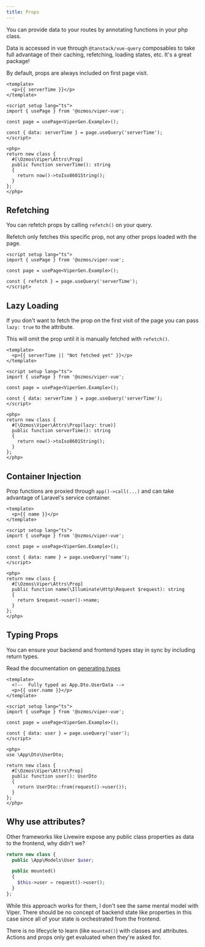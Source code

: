 ```yaml
---
title: Props
---
```


You can provide data to your routes by annotating functions in your php class.

Data is accessed in vue through `@tanstack/vue-query` composables to take full advantage of their caching, refetching, loading states, etc. It's a great package!

By default, props are always included on first page visit.

```vue
<template>
  <p>{{ serverTime }}</p>
</template>

<script setup lang="ts">
import { usePage } from '@ozmos/viper-vue';

const page = usePage<ViperGen.Example>();

const { data: serverTime } = page.useQuery('serverTime');
</script>

<php>
return new class {
  #[\Ozmos\Viper\Attrs\Prop]
  public function serverTime(): string
  {
    return now()->toIso8601String();
  }
};
</php>
```

## Refetching

You can refetch props by calling `refetch()` on your query.

Refetch only fetches this specific prop, not any other props loaded with the page.

```vue
<script setup lang="ts">
import { usePage } from '@ozmos/viper-vue';

const page = usePage<ViperGen.Example>();

const { refetch } = page.useQuery('serverTime');
</script>
```

## Lazy Loading

If you don't want to fetch the prop on the first visit of the page you can pass `lazy: true` to the attribute.

This will omit the prop until it is manually fetched with `refetch()`.

```vue
<template>
  <p>{{ serverTime || "Not fetched yet" }}</p>
</template>

<script setup lang="ts">
import { usePage } from '@ozmos/viper-vue';

const page = usePage<ViperGen.Example>();

const { data: serverTime } = page.useQuery('serverTime');
</script>

<php>
return new class {
  #[\Ozmos\Viper\Attrs\Prop(lazy: true)]
  public function serverTime(): string
  {
    return now()->toIso8601String();
  }
};
</php>
```

## Container Injection

Prop functions are proxied through `app()->call(...)` and can take advantage of Laravel's service container.

```vue
<template>
  <p>{{ name }}</p>
</template>

<script setup lang="ts">
import { usePage } from '@ozmos/viper-vue';

const page = usePage<ViperGen.Example>();

const { data: name } = page.useQuery('name');
</script>

<php>
return new class {
  #[\Ozmos\Viper\Attrs\Prop]
  public function name(\Illuminate\Http\Request $request): string
  {
    return $request->user()->name;
  }
};
</php>
```

## Typing Props

You can ensure your backend and frontend types stay in sync by including return types.

Read the documentation on [generating types](/guides/typescript)

```vue
<template>
  <!--  Fully typed as App.Dto.UserData -->
  <p>{{ user.name }}</p>
</template>

<script setup lang="ts">
import { usePage } from '@ozmos/viper-vue';

const page = usePage<ViperGen.Example>();

const { data: user } = page.useQuery('user');
</script>

<php>
use \App\Dto\UserDto;

return new class {
  #[\Ozmos\Viper\Attrs\Prop]
  public function user(): UserDto
  {
    return UserDto::from(request()->user());
  }
};
</php>
```

## Why use attributes?

Other frameworks like Livewire expose any public class properties as data to the frontend, why didn't we?

```php
return new class {
  public \App\Models\User $user;

  public mounted()
  {
    $this->user = request()->user();
  }
};
```

While this approach works for them, I don't see the same mental model with Viper. There should be no concept of backend state like properties in this case since all of your state is orchestrated from the frontend.

There is no lifecycle to learn (like `mounted()`) with classes and attributes. Actions and props only get evaluated when they're asked for.
